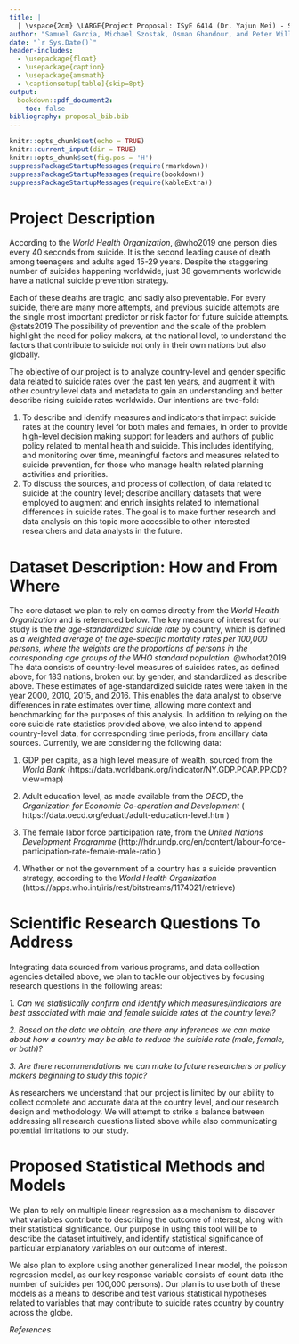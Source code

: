 ```yaml
---
title: |
  | \vspace{2cm} \LARGE{Project Proposal: ISyE 6414 (Dr. Yajun Mei) - Spring 2020}
author: "Samuel Garcia, Michael Szostak, Osman Ghandour, and Peter Williams"
date: "`r Sys.Date()`"
header-includes:
  - \usepackage{float}
  - \usepackage{caption} 
  - \usepackage{amsmath}
  - \captionsetup[table]{skip=8pt}
output:
  bookdown::pdf_document2: 
    toc: false
bibliography: proposal_bib.bib
---
```


```r
knitr::opts_chunk$set(echo = TRUE)
knitr::current_input(dir = TRUE)
knitr::opts_chunk$set(fig.pos = 'H')
suppressPackageStartupMessages(require(rmarkdown))
suppressPackageStartupMessages(require(bookdown))
suppressPackageStartupMessages(require(kableExtra))
```

# Project Description

According to the *World Health Organization*, @who2019 one person dies every 40 seconds from suicide. It is the second leading cause of death among teenagers and adults aged 15-29 years. Despite the staggering number of suicides happening worldwide, just 38 governments worldwide have a national suicide prevention strategy. 

Each of these deaths are tragic, and sadly also preventable. For every suicide, there are many more attempts, and previous suicide attempts are the single most important predictor or risk factor for future suicide attempts. @stats2019 The possibility of prevention and the scale of the problem highlight the need for policy makers, at the national level, to understand the factors that contribute to suicide not only in their own nations but also globally.  

The objective of our project is to analyze country-level and gender specific data related to suicide rates over the past ten years, and augment it with other country level data and metadata to gain an understanding and better describe rising suicide rates worldwide. Our intentions are two-fold: 

1. To describe and identify measures and indicators that impact suicide rates at the country level for both males and females, in order to provide high-level decision making support for leaders and authors of public policy related to mental health and suicide. This includes identifying, and monitoring over time, meaningful factors and measures related to suicide prevention, for those who manage health related planning activities and priorities.   
2. To discuss the sources, and process of collection, of data related to suicide at the country level; describe ancillary datasets that were employed to augment and enrich insights related to international differences in suicide rates. The goal is to make further research and data analysis on this topic more accessible to other interested researchers and data analysts in the future. 


# Dataset Description: How and From Where

The core dataset we plan to rely on comes directly from the *World Health Organization* and is referenced below.  The key measure of interest for our study is the *the age-standardized suicide rate* by country, which is defined as *a weighted average of the age-specific mortality rates per 100,000 persons, where the weights are the proportions of persons in the corresponding age groups of the WHO standard population.* @whodat2019 The data consists of country-level measures of suicides rates, as defined above, for $183$ nations, broken out by gender, and standardized as describe above. These estimates of age-standardized suicide rates were taken in the year $2000$, $2010$, $2015$, and $2016$. This enables the data analyst to observe differences in rate estimates over time, allowing more context and benchmarking for the purposes of this analysis. In addition to relying on the core suicide rate statistics provided above, we also intend to append country-level data, for corresponding time periods, from ancillary data sources. Currently, we are considering the following data: 

1. GDP per capita, as a high level measure of wealth, sourced from the *World Bank* 
(https://data.worldbank.org/indicator/NY.GDP.PCAP.PP.CD?view=map)

2. Adult education level, as made available from the *OECD*, the *Organization for Economic Co-operation and Development* 
( https://data.oecd.org/eduatt/adult-education-level.htm )

3. The female labor force participation rate, from the *United Nations Development Programme* 
(http://hdr.undp.org/en/content/labour-force-participation-rate-female-male-ratio )

4. Whether or not the government of a country has a suicide prevention strategy, according to the *World Health Organization* 
(https://apps.who.int/iris/rest/bitstreams/1174021/retrieve)

# Scientific Research Questions To Address

Integrating data sourced from various programs, and data collection agencies detailed above, we plan to tackle our objectives by focusing research questions in the following areas:  

*1. Can we statistically confirm and identify which measures/indicators are best associated with male and female suicide rates at the country level?*  

*2. Based on the data we obtain, are there any inferences we can make about how a country may be able to reduce the suicide rate (male, female, or both)?*  

*3. Are there recommendations we can make to future researchers or policy makers beginning to study this topic?*  

As researchers we understand that our project is limited by our ability to collect complete and accurate data at the country level, and our research design and methodology. We will attempt to strike a balance between addressing all research questions listed above while also communicating potential limitations to our study.   

# Proposed Statistical Methods and Models 

We plan to rely on multiple linear regression as a mechanism to discover what variables contribute to describing the outcome of interest, along with their statistical significance. Our purpose in using this tool will be to describe the dataset intuitively, and identify statistical significance of particular explanatory variables on our outcome of interest. 

We also plan to explore using another generalized linear model, the poisson regression model, as our key response variable consists of count data (the number of suicides per 100,000 persons). Our plan is to use both of these models as a means to describe and test various statistical hypotheses related to variables that may contribute to suicide rates country by country across the globe.  
  
*References*  
  



